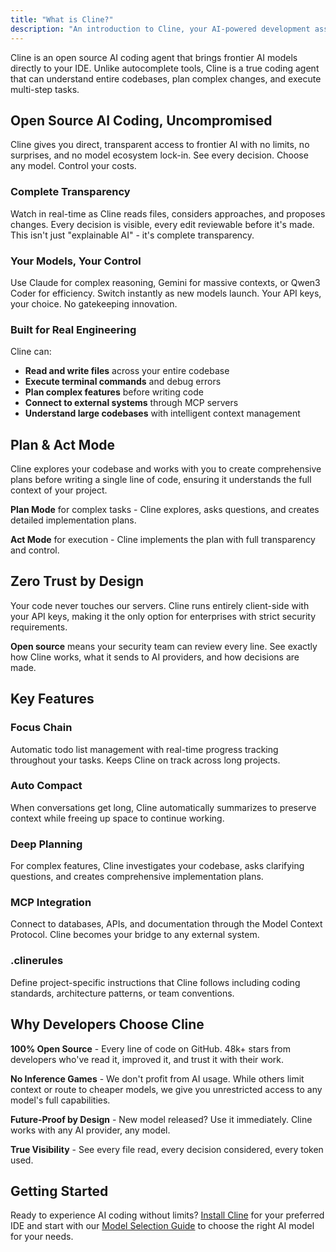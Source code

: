 ```yaml
---
title: "What is Cline?"
description: "An introduction to Cline, your AI-powered development assistant for modern IDEs."
---
```


Cline is an open source AI coding agent that brings frontier AI models directly to your IDE. Unlike autocomplete tools, Cline is a true coding agent that can understand entire codebases, plan complex changes, and execute multi-step tasks.

## Open Source AI Coding, Uncompromised

Cline gives you direct, transparent access to frontier AI with no limits, no surprises, and no model ecosystem lock-in. See every decision. Choose any model. Control your costs.

### Complete Transparency

Watch in real-time as Cline reads files, considers approaches, and proposes changes. Every decision is visible, every edit reviewable before it's made. This isn't just "explainable AI" - it's complete transparency.

### Your Models, Your Control

Use Claude for complex reasoning, Gemini for massive contexts, or Qwen3 Coder for efficiency. Switch instantly as new models launch. Your API keys, your choice. No gatekeeping innovation.

### Built for Real Engineering

Cline can:
- **Read and write files** across your entire codebase
- **Execute terminal commands** and debug errors
- **Plan complex features** before writing code
- **Connect to external systems** through MCP servers
- **Understand large codebases** with intelligent context management

## Plan & Act Mode

Cline explores your codebase and works with you to create comprehensive plans before writing a single line of code, ensuring it understands the full context of your project.

**Plan Mode** for complex tasks - Cline explores, asks questions, and creates detailed implementation plans.

**Act Mode** for execution - Cline implements the plan with full transparency and control.

## Zero Trust by Design

Your code never touches our servers. Cline runs entirely client-side with your API keys, making it the only option for enterprises with strict security requirements.

**Open source** means your security team can review every line. See exactly how Cline works, what it sends to AI providers, and how decisions are made.

## Key Features

### Focus Chain
Automatic todo list management with real-time progress tracking throughout your tasks. Keeps Cline on track across long projects.

### Auto Compact
When conversations get long, Cline automatically summarizes to preserve context while freeing up space to continue working.

### Deep Planning
For complex features, Cline investigates your codebase, asks clarifying questions, and creates comprehensive implementation plans.

### MCP Integration
Connect to databases, APIs, and documentation through the Model Context Protocol. Cline becomes your bridge to any external system.

### .clinerules
Define project-specific instructions that Cline follows including coding standards, architecture patterns, or team conventions.

## Why Developers Choose Cline

**100% Open Source** - Every line of code on GitHub. 48k+ stars from developers who've read it, improved it, and trust it with their work.

**No Inference Games** - We don't profit from AI usage. While others limit context or route to cheaper models, we give you unrestricted access to any model's full capabilities.

**Future-Proof by Design** - New model released? Use it immediately. Cline works with any AI provider, any model.

**True Visibility** - See every file read, every decision considered, every token used.

## Getting Started

Ready to experience AI coding without limits? [Install Cline](/getting-started/installing-cline) for your preferred IDE and start with our [Model Selection Guide](/getting-started/model-selection-guide) to choose the right AI model for your needs.
